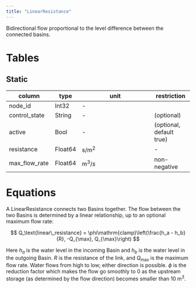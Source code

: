 ```yaml
---
title: "LinearResistance"
---
```


Bidirectional flow proportional to the level difference between the connected basins.

# Tables

## Static

column        | type    | unit                  | restriction
------------- | ------- | --------------------- | -----------
node_id       | Int32   | -                     |
control_state | String  | -                     | (optional)
active        | Bool    | -                     | (optional, default true)
resistance    | Float64 | $\text{s}/\text{m}^2$ | -
max_flow_rate | Float64 | $\text{m}^3/s$        | non-negative

# Equations

A LinearResistance connects two Basins together.
The flow between the two Basins is determined by a linear relationship, up to an optional maximum flow rate:

$$
Q_\text{linear\_resistance} = \phi\mathrm{clamp}\left(\frac{h_a - h_b}{R}, -Q_{\max}, Q_{\max}\right)
$$

Here $h_a$ is the water level in the incoming Basin and $h_b$ is the water level in the outgoing Basin.
$R$ is the resistance of the link, and $Q_{\max}$ is the maximum flow rate.
Water flows from high to low; either direction is possible.
$\phi$ is the reduction factor which makes the flow go smoothly to $0$ as the upstream storage (as determined by the flow direction) becomes smaller than $10 \;\text{m}^3$.
